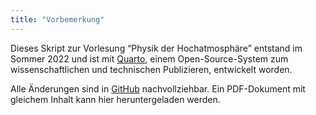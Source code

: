 ```yaml
---
title: "Vorbemerkung"
---
```


Dieses Skript zur Vorlesung "Physik der Hochatmosphäre" entstand im Sommer 2022 und ist mit [Quarto](http://quarto.org), einem Open-Source-System zum wissenschaftlichen und technischen Publizieren, entwickelt worden.

Alle Änderungen sind in [GitHub](https://github.com/ruboerner/PDA) nachvollziehbar. Ein PDF-Dokument mit gleichem Inhalt kann hier heruntergeladen werden.

<!--# TODO: Links einbauen -->
